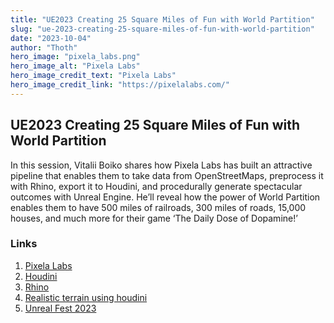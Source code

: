 ```yaml
---
title: "UE2023 Creating 25 Square Miles of Fun with World Partition"
slug: "ue-2023-creating-25-square-miles-of-fun-with-world-partition"
date: "2023-10-04"
author: "Thoth"
hero_image: "pixela_labs.png"
hero_image_alt: "Pixela Labs"
hero_image_credit_text: "Pixela Labs"
hero_image_credit_link: "https://pixelalabs.com/"
---
```


## UE2023 Creating 25 Square Miles of Fun with World Partition

In this session, Vitalii Boiko shares how Pixela Labs has built an attractive pipeline that enables them to take data from OpenStreetMaps, preprocess it with Rhino, export it to Houdini, and procedurally generate spectacular outcomes with Unreal Engine. He’ll reveal how the power of World Partition enables them to have 500 miles of railroads, 300 miles of roads, 15,000 houses, and much more for their game ‘The Daily Dose of Dopamine!’

### Links
1. [Pixela Labs](https://pixelalabs.com/)
1. [Houdini](https://www.sidefx.com/docs/houdini/unreal/)
1. [Rhino](https://docs.unrealengine.com/5.3/en-US/using-datasmith-with-rhino-in-unreal-engine/)
1. [Realistic terrain using houdini](https://www.youtube.com/watch?v=CKN3ee2uNDE)
1. [Unreal Fest 2023](https://www.unrealengine.com/en-US/events/unreal-fest-2023)
